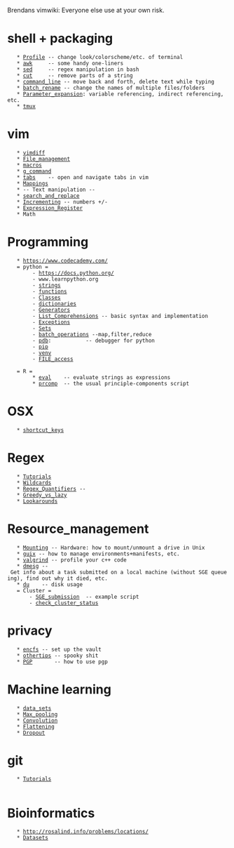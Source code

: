 Brendans vimwiki: Everyone else use at your own risk.

= shell + packaging = 
    * [[shell/Profile|Profile]] -- change look/colorscheme/etc. of terminal
    * [[shell/awk|awk]]     -- some handy one-liners
    * [[shell/sed|sed]]     -- regex manipulation in bash
    * [[shell/cut|cut]]     -- remove parts of a string
    * [[shell/command_line|command_line]] -- move back and forth, delete text while typing
    * [[shell/batch_rename|batch_rename]] -- change the names of multiple files/folders
    * [[shell/Parameter_expansion|Parameter_expansion]]: variable referencing, indirect referencing, etc.
    * [[shell/tmux|tmux]]

= vim = 
    * [[vim/vimdiff|vimdiff]]
    * [[vim/File_management|File_management]]
    * [[vim/macros|macros]]
    * [[vim/g_command|g_command]]
    * [[vim/tabs|tabs]]    -- open and navigate tabs in vim
    * [[vim/Mappings|Mappings]]
    * -- Text manipulation --
    * [[vim/search_and_replace|search_and_replace]]
    * [[vim/Incrementing|Incrementing]] -- numbers +/-
    * [[vim/Expression_Register|Expression_Register]]
    * Math

= Programming =
    * https://www.codecademy.com/
    = python =
         - https://docs.python.org/ 
         - www.learnpython.org
         - [[python/strings|strings]]
         - [[python/functions|functions]]
         - [[python/Classes|Classes]]
         - [[python/dictionaries|dictionaries]]
         - [[python/Generators|Generators]]
         - [[python/List_Comprehensions|List_Comprehensions]] -- basic syntax and implementation
         - [[python/Exceptions|Exceptions]]
         - [[python/Sets|Sets]]
         - [[python/batch_operations|batch_operations]] --map,filter,reduce
         - [[python/pdb|pdb]]:           -- debugger for python
         - [[python/pip|pip]]
         - [[python/venv|venv]]
         - [[python/FILE_access|FILE_access]]

    = R =
         * [[R_language/eval|eval]]    -- evaluate strings as expressions
         * [[R_language/prcomp|prcomp]]  -- the usual principle-components script

= OSX = 
    * [[OSX/shortcut_keys|shortcut_keys]]

= Regex =
    * [[Regex/Tutorials|Tutorials]]
    * [[Regex/Wildcards|Wildcards]]
    * [[Regex/Regex_Quantifiers|Regex_Quantifiers]] --
    * [[Regex/Greedy_vs_lazy|Greedy_vs_lazy]]
    * [[Regex/Lookarounds|Lookarounds]]

= Resource_management =
    * [[Resource_management/Mounting|Mounting]] -- Hardware: how to mount/unmount a drive in Unix
    * [[Resource_management/guix|guix]] -- how to manage environments+manifests, etc.
    * [[Resource_management/valgrind|valgrind]] -- profile your c++ code
    * [[Resource_management/dmesg|dmesg]] -- Get info about a task submitted on a local machine (without SGE queueing), find out why it died, etc.
    * [[Resource_management/du|du]]    -- disk usage
    = Cluster =
        - [[Resource_management/SGE_submission|SGE_submission]]  -- example script
        - [[Resource_management/check_cluster_status|check_cluster_status]]

= privacy = 
    * [[privacy/encfs|encfs]] -- set up the vault
    * [[privacy/othertips|othertips]] -- spooky shit
    * [[privacy/PGP|PGP]]       -- how to use pgp

= Machine learning =
    * [[ML/data_sets|data_sets]] 
    * [[ML/Max_pooling|Max_pooling]]
    * [[ML/Convolution|Convolution]]
    * [[ML/Flattening|Flattening]] 
    * [[ML/Dropout|Dropout]]

= git = 
    * [[git/Tutorials|Tutorials]]
    
= Bioinformatics = 
    * http://rosalind.info/problems/locations/
    * [[BioInfo/Datasets|Datasets]]
